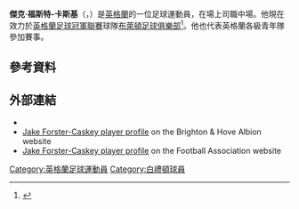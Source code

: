 '''傑克·福斯特-卡斯基'''（'''{{lang-en|Jake Forster-Caskey}}'''，{{bd|1994年|4月25日}}）是[[英格蘭|英格蘭]]的一位足球運動員，在場上司職中場。他現在效力於[[英格蘭足球冠軍聯賽|英格蘭足球冠軍聯賽]]球隊[[布萊頓足球俱樂部|布萊頓足球俱樂部]]<ref>{{cite web|url=http://www.theargus.co.uk/sport/8129342.Seagulls_award_pro_deals_to_hot_prospects/|title=Seagulls Award Pro Deals to Hot Prospects|publisher=The Argus|date=30 April 2010|accessdate=13 May 2010|archive-date=2018-11-14|archive-url=https://web.archive.org/web/20181114224026/https://www.theargus.co.uk/sport/8129342.Seagulls_award_pro_deals_to_hot_prospects/|dead-url=no}}</ref>。他也代表英格蘭各級青年隊參加賽事。
==參考資料==
{{reflist}}
== 外部連結 ==
*{{soccerbase|54396}}
*[https://web.archive.org/web/20100515205831/http://www.seagulls.co.uk/page/ProfilesDetail/0%2C%2C10433~51265%2C00.html Jake Forster-Caskey player profile] on the Brighton & Hove Albion website
*[http://www.thefa.com/England/All-Teams/Players/C/Jake-Caskey Jake Forster-Caskey player profile] {{Wayback|url=http://www.thefa.com/England/All-Teams/Players/C/Jake-Caskey |date=20151226205846 }} on the Football Association website

{{DEFAULTSORT:Forster-Caskey, Jake}}
[[Category:英格蘭足球運動員|Category:英格蘭足球運動員]]
[[Category:白禮頓球員|Category:白禮頓球員]]